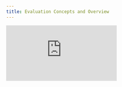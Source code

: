 ```yaml
---
title: Evaluation Concepts and Overview
---
```


<div style={{
    position: 'relative',
    paddingBottom: '56.25%', // 16:9 aspect ratio
    height: 0,
    overflow: 'hidden',
    maxWidth: '100%',
    marginBottom: '20px'
}}>
    <iframe
        src="https://www.loom.com/embed/a0fadd90c46d41a6b0d8816e1b924b95?sid=17e17c65-f335-486c-9f59-b8ac33eced3f"
        frameborder="0"
        webkitallowfullscreen
        mozallowfullscreen
        allowfullscreen
        style={{
            position: 'absolute',
            top: 0,
            left: 0,
            width: '100%',
            height: '100%',
        }}
    />
</div>

## Understanding LLM Evaluation with Opik

This video introduces the fundamentals of LLM [evaluation](https://www.comet.com/docs/opik/evaluation/overview) and why it differs from traditional machine learning [metrics](https://www.comet.com/docs/opik/evaluation/metrics/overview). Unlike conventional ML evaluation that relies on accuracy and F1 scores, LLM [evaluation](https://www.comet.com/docs/opik/evaluation/overview) requires assessing text qualities like relevance, accuracy, and helpfulness. You'll learn about Opik's systematic three-component evaluation framework and see how it enables quantitative performance measurement across hundreds of test cases.

## Key Highlights

- **Beyond Traditional [Metrics](https://www.comet.com/docs/opik/evaluation/metrics/overview)**: LLM [evaluation](https://www.comet.com/docs/opik/evaluation/overview) requires new approaches since outputs are text that must be assessed for qualities like relevance, accuracy, and helpfulness
- **Three-Component Framework**: Opik's [evaluation](https://www.comet.com/docs/opik/evaluation/overview) system consists of [datasets](https://www.comet.com/docs/opik/evaluation/manage_datasets) (example inputs/outputs), [metrics](https://www.comet.com/docs/opik/evaluation/metrics/overview) (automated scoring methods), and [experiments](https://www.comet.com/docs/opik/evaluation/evaluate_your_llm) (evaluation runs)
- **Comprehensive [Dataset](https://www.comet.com/docs/opik/evaluation/manage_datasets) Management**: Collections of example inputs and expected outputs that represent your specific use cases and requirements
- **Flexible [Metrics](https://www.comet.com/docs/opik/evaluation/metrics/overview) System**: From simple [heuristics](https://www.comet.com/docs/opik/evaluation/metrics/heuristic_metrics) to sophisticated [LLM-as-a-judge](https://www.comet.com/docs/opik/evaluation/metrics/g_eval) approaches for automated output scoring
- **Systematic Experimentation**: Each [experiment](https://www.comet.com/docs/opik/evaluation/evaluate_your_llm) represents a specific LLM application configuration tested against [datasets](https://www.comet.com/docs/opik/evaluation/manage_datasets) with defined [metrics](https://www.comet.com/docs/opik/evaluation/metrics/overview)
- **Model Comparison Power**: Compare different models (GPT-3.5 vs Claude 3.5 vs GPT-4 vs Gemini) systematically on the same [datasets](https://www.comet.com/docs/opik/evaluation/manage_datasets)
- **[Prompt](https://www.comet.com/docs/opik/prompt_engineering/prompt_management) Template Testing**: [Evaluate](https://www.comet.com/docs/opik/evaluation/evaluate_prompt) various prompt templates against [datasets](https://www.comet.com/docs/opik/evaluation/manage_datasets) with specific models for optimization
- **Quantitative Decision Making**: Replace subjective judgments based on few examples with quantitative measurement across hundreds of test cases
- **Production Confidence**: Structured [evaluation](https://www.comet.com/docs/opik/evaluation/overview) approach provides confidence before deploying LLM applications to production
